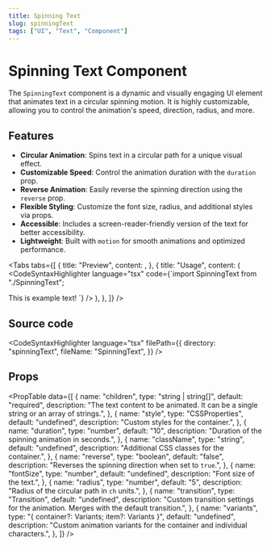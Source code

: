 ```yaml
---
title: Spinning Text
slug: spinningText
tags: ["UI", "Text", "Component"]
---
```


# Spinning Text Component

The `SpinningText` component is a dynamic and visually engaging UI element that animates text in a circular spinning motion. It is highly customizable, allowing you to control the animation's speed, direction, radius, and more.

## Features

- **Circular Animation**: Spins text in a circular path for a unique visual effect.
- **Customizable Speed**: Control the animation duration with the `duration` prop.
- **Reverse Animation**: Easily reverse the spinning direction using the `reverse` prop.
- **Flexible Styling**: Customize the font size, radius, and additional styles via props.
- **Accessible**: Includes a screen-reader-friendly version of the text for better accessibility.
- **Lightweight**: Built with `motion` for smooth animations and optimized performance.

<Divider />

<Tabs
  tabs={[
    {
      title: "Preview",
      content: <ComponentPreview componentPath="SpinningText_ex.tsx" />,
    },
    {
      title: "Usage",
      content: (
<CodeSyntaxHighlighter
  language="tsx"
  code={`import SpinningText from "./SpinningText";

<SpinningText duration={10} className="text-4xl" reverse={false} radius={5}>
  This is example text!
</SpinningText>
`} /> ), }, ]} />

## Source code

<CodeSyntaxHighlighter
  language="tsx"
  filePath={{
    directory: "spinningText",
    fileName: "SpinningText",
  }}
/>

## Props

<PropTable
  data={[
    {
      name: "children",
      type: "string | string[]",
      default: "required",
      description:
        "The text content to be animated. It can be a single string or an array of strings.",
    },
    {
      name: "style",
      type: "CSSProperties",
      default: "undefined",
      description: "Custom styles for the container.",
    },
    {
      name: "duration",
      type: "number",
      default: "10",
      description: "Duration of the spinning animation in seconds.",
    },
    {
      name: "className",
      type: "string",
      default: "undefined",
      description: "Additional CSS classes for the container.",
    },
    {
      name: "reverse",
      type: "boolean",
      default: "false",
      description: "Reverses the spinning direction when set to `true`.",
    },
    {
      name: "fontSize",
      type: "number",
      default: "undefined",
      description: "Font size of the text.",
    },
    {
      name: "radius",
      type: "number",
      default: "5",
      description: "Radius of the circular path in `ch` units.",
    },
    {
      name: "transition",
      type: "Transition",
      default: "undefined",
      description:
        "Custom transition settings for the animation. Merges with the default transition.",
    },
    {
      name: "variants",
      type: "{ container?: Variants; item?: Variants }",
      default: "undefined",
      description:
        "Custom animation variants for the container and individual characters.",
    },
  ]}
/>

